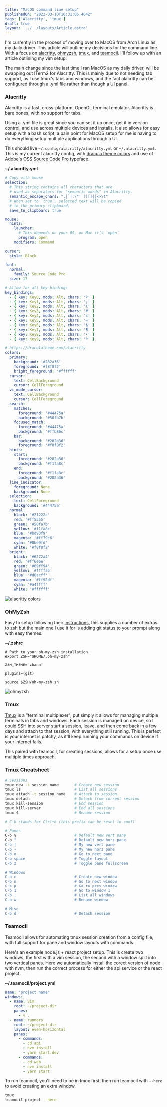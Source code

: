 ```yaml
---
title: "MacOS command line setup"
publishedOn: "2022-03-10T16:31:05.404Z"
tags: ['Alacritty', 'tmux']
draft: true
layout: '../../layouts/Article.astro'
---
```


I'm currently in the process of moving over to MacOS from Arch Linux as my daily driver. This article will outline my decisions for the command line. With a focus on [alacritty](https://github.com/alacritty/alacritty), [ohmyzsh](https://github.com/ohmyzsh/ohmyzsh), [tmux](https://github.com/tmux/tmux), and [teamocil](https://github.com/remi/teamocil). I'll follow up with an article outlining my vim setup.

The main change since the last time I ran MacOS as my daily driver, will be swapping out ITerm2 for Alacritty. This is mainly due to not needing tab support, as I use tmux's tabs and windows, and the fact alacritty can be configured through a .yml file rather than though a UI panel. 

### Alacritty
Alacritty is a fast, cross-platform, OpenGL terminal emulator. Alacritty is bare bones, with no support for tabs.

Using a .yml file is great since you can set it up once, get it in version control, and use across multiple devices and installs. It also allows for easy setup with a bash script, a pain point for MacOS setup for me is having to do everything setup multiple applications through a UI.

This should live `~/.config/alacritty/alacritty.yml` or `~/.alacritty.yml`. This is my current alacritty config, with [dracula theme colors](https://draculatheme.com/) and use of Adobe's OSS [Source Code Pro](https://github.com/adobe-fonts/source-code-pro) typeface.

**~/.alacritty.yml**

```yml
# Copy with mouse
selection:
  # This string contains all characters that are 
  # used as separators for "semantic words" in Alacritty.
  semantic_escape_chars: ",│`|:\"' ()[]{}<>\t"
  # When set to `true`, selected text will be copied 
  # to the primary clipboard.
  save_to_clipboard: true

mouse:
  hints:
    launcher:
      # This depends on your OS, on Mac it’s `open`
      program: open
    modifiers: Command

cursor:
  style: Block

font:
  normal:
    family: Source Code Pro
  size: 17

# Allow for alt key bindings
key_bindings:
  - { key: Key0, mods: Alt, chars: 'º' }
  - { key: Key1, mods: Alt, chars: '¡' }
  - { key: Key2, mods: Alt, chars: '€' }
  - { key: Key3, mods: Alt, chars: '#' }
  - { key: Key4, mods: Alt, chars: '¢' }
  - { key: Key5, mods: Alt, chars: '∞' }
  - { key: Key6, mods: Alt, chars: '§' }
  - { key: Key7, mods: Alt, chars: '¶' }
  - { key: Key8, mods: Alt, chars: '•' }
  - { key: Key9, mods: Alt, chars: 'ª' }

# https://draculatheme.com/alacritty
colors:
  primary:
    background: '#282a36'
    foreground: '#f8f8f2'
    bright_foreground: '#ffffff'
  cursor:
    text: CellBackground
    cursor: CellForeground
  vi_mode_cursor:
    text: CellBackground
    cursor: CellForeground
  search:
    matches:
      foreground: '#44475a'
      background: '#50fa7b'
    focused_match:
      foreground: '#44475a'
      background: '#ffb86c'
    bar:
      background: '#282a36'
      foreground: '#f8f8f2'
  hints:
    start:
      foreground: '#282a36'
      background: '#f1fa8c'
    end:
      foreground: '#f1fa8c'
      background: '#282a36'
  line_indicator:
    foreground: None
    background: None
  selection:
    text: CellForeground
    background: '#44475a'
  normal:
    black: '#21222c'
    red: '#ff5555'
    green: '#50fa7b'
    yellow: '#f1fa8c'
    blue: '#bd93f9'
    magenta: '#ff79c6'
    cyan: '#8be9fd'
    white: '#f8f8f2'
  bright:
    black: '#6272a4'
    red: '#ff6e6e'
    green: '#69ff94'
    yellow: '#ffffa5'
    blue: '#d6acff'
    magenta: '#ff92df'
    cyan: '#a4ffff'
    white: '#ffffff'
```

![alacritty colors](/terminal/colors.png)

### OhMyZsh
Easy to setup following their [instructions](https://github.com/ohmyzsh/ohmyzsh), this supplies a number of extras to zsh but the main one I use it for is adding git status to your prompt along with easy themes.

**~/.zshrc**

```
# Path to your oh-my-zsh installation.
export ZSH="$HOME/.oh-my-zsh"

ZSH_THEME="zhann"

plugins=(git)

source $ZSH/oh-my-zsh.sh
```

![ohmyzsh](/terminal/ohmyzsh.png)


### Tmux

[Tmux](https://github.com/tmux/tmux) is a "terminal multiplexer", put simply it allows for managing multiple terminals in tabs and windows. Each session is managed on device, so I could SSH into server start a session, leave, and then come back in a few days and attach to that session, with everything still running. This is perfect is your internet is patchy, as it'll keep running your commands on device if your internet fails.

This paired with teamocil, for creating sessions, allows for a setup once use multiple times approach.

### Tmux Cheatsheet
```zsh
# Sessions
tmux new -s session_name       # Create new session
tmux ls                        # List all sessions
tmux attach -t session_name    # Attach to session
tmux detach                    # Detach from current session
tmux kill-session              # End session
tmux kill-server               # End all sessions
tmux $                         # Rename session

# C-b stands for Ctrl+b (this prefix can be reset in conf)

# Panes
C-b %                          # Default new vert pane
C-b "                          # Default new horz pane
C-b |                          # My new vert pane
C-b -                          # My new horz pane
C-b o                          # Go to next pane
C-b space                      # Toggle layout
C-b z                          # Toggle pane fullscreen

# Windows
C-b c                          # Create new window
C-b n                          # Go to next window
C-b p                          # Go to prev window
C-b 1                          # Go to window 1
C-b ,                          # List all windows
C-b w                          # Rename window

# Misc
C-b d                          # Detach session
```

### Teamocil
Teamocil allows for automating tmux session creation from a config file, with full support for pane and window layouts with commands.

Here's an example node.js + react project setup. This is create two windows, the first with a vim session, the second with a window split into two vertical panes. Here we automatically install the corect version of node with nvm, then run the correct process for either the api service or the react project.

**~/.teamocil/project.yml**

```yml
name: "project name"
windows:
  - name: vim
    root: ~/project-dir
    panes:
      - v .
  - name: runners
    root: ~/project-dir
    layout: even-horizontal
    panes:
      - commands:
        - cd api
        - nvm install
        - yarn start:dev
      - commands:
        - cd web
        - nvm install
        - yarn start
```

To run teamocil, you'll need to be in tmux first, then run teamocil with `--here` to avoid creating an extra window.

```zsh
tmux
teamocil project --here
```

